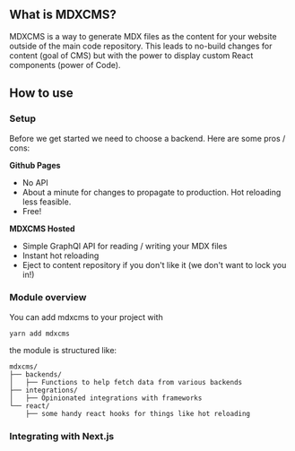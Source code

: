 
## What is MDXCMS?

MDXCMS is a way to generate MDX files as the content for your website outside of the main code repository. This leads to no-build changes for content (goal of CMS) but with the power to display custom React components (power of Code). 

## How to use

### Setup

Before we get started we need to choose a backend. Here are some pros / cons:

**Github Pages**
- No API
- About a minute for changes to propagate to production. Hot reloading less feasible.
- Free!

**MDXCMS Hosted**
- Simple GraphQl API for reading / writing your MDX files
- Instant hot reloading
- Eject to content repository if you don't like it (we don't want to lock you in!) 

### Module overview

You can add mdxcms to your project with

```
yarn add mdxcms
```

the module is structured like:


```
mdxcms/
├── backends/
│   ├── Functions to help fetch data from various backends
├── integrations/
│   ├── Opinionated integrations with frameworks
└── react/
    ├── some handy react hooks for things like hot reloading
```

### Integrating with Next.js
